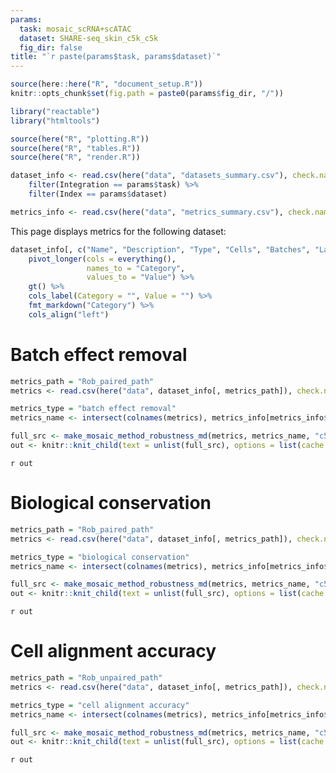 ```yaml
---
params:
  task: mosaic_scRNA+scATAC
  dataset: SHARE-seq_skin_c5k_c5k
  fig_dir: false
title: "`r paste(params$task, params$dataset)`"
---
```


```r
source(here::here("R", "document_setup.R"))
knitr::opts_chunk$set(fig.path = paste0(params$fig_dir, "/"))
```

```r
library("reactable")
library("htmltools")
```

```r
source(here("R", "plotting.R"))
source(here("R", "tables.R"))
source(here("R", "render.R"))
```

```r
dataset_info <- read.csv(here("data", "datasets_summary.csv"), check.names = FALSE) %>%
    filter(Integration == params$task) %>%
    filter(Index == params$dataset)

metrics_info <- read.csv(here("data", "metrics_summary.csv"), check.names = FALSE)
```

This page displays metrics for the following dataset: 

```r
dataset_info[, c("Name", "Description", "Type", "Cells", "Batches", "Labels")] %>%
    pivot_longer(cols = everything(),
                 names_to = "Category",
                 values_to = "Value") %>%
    gt() %>%
    cols_label(Category = "", Value = "") %>%
    fmt_markdown("Category") %>%
    cols_align("left")
```

# Batch effect removal {.tabset .tabset-dropdown .tabset-fade}

```r
metrics_path = "Rob_paired_path"
metrics <- read.csv(here("data", dataset_info[, metrics_path]), check.names = FALSE)

metrics_type = "batch effect removal"
metrics_name <- intersect(colnames(metrics), metrics_info[metrics_info$Group == metrics_type, "Metrics"])

full_src <- make_mosaic_method_robustness_md(metrics, metrics_name, "c5k_1", "c5k_2")
out <- knitr::knit_child(text = unlist(full_src), options = list(cache = FALSE))
```


`r out`


# Biological conservation {.tabset .tabset-dropdown .tabset-fade}
```r
metrics_path = "Rob_paired_path"
metrics <- read.csv(here("data", dataset_info[, metrics_path]), check.names = FALSE)

metrics_type = "biological conservation"
metrics_name <- intersect(colnames(metrics), metrics_info[metrics_info$Group == metrics_type, "Metrics"])

full_src <- make_mosaic_method_robustness_md(metrics, metrics_name, "c5k_1", "c5k_2")
out <- knitr::knit_child(text = unlist(full_src), options = list(cache = FALSE))
```

`r out`


# Cell alignment accuracy {.tabset .tabset-dropdown .tabset-fade}
```r
metrics_path = "Rob_unpaired_path"
metrics <- read.csv(here("data", dataset_info[, metrics_path]), check.names = FALSE)

metrics_type = "cell alignment accuracy"
metrics_name <- intersect(colnames(metrics), metrics_info[metrics_info$Group == metrics_type, "Metrics"])

full_src <- make_mosaic_method_robustness_md(metrics, metrics_name, "c5k_1", "c5k_2")
out <- knitr::knit_child(text = unlist(full_src), options = list(cache = FALSE))
```

`r out`

